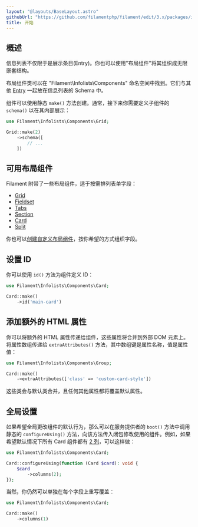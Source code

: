 ```yaml
---
layout: "@layouts/BaseLayout.astro"
githubUrl: "https://github.com/filamentphp/filament/edit/3.x/packages/infolists/docs/04-layout/01-getting-started.md"
title: 开始
---
```


## 概述

信息列表不仅限于是展示条目(Entry)。你也可以使用"布局组件"将其组织成无限嵌套结构。

布局组件类可以在 "Filament\Infolists\Components" 命名空间中找到。它们与其他 [Entry](entries/getting-started) 一起放在信息列表的 Schema 中。

组件可以使用静态 `make()` 方法创建。通常，接下来你需要定义子组件的 `schema()` 以在其内部展示：

```php
use Filament\Infolists\Components\Grid;

Grid::make(2)
    ->schema([
        // ...
    ])
```

## 可用布局组件

Filament 附带了一些布局组件，适于按需排列表单字段：

- [Grid](grid)
- [Fieldset](fieldset)
- [Tabs](tabs)
- [Section](section)
- [Card](card)
- [Split](split)

你也可以[创建自定义布局组件](custom)，按你希望的方式组织字段。

## 设置 ID

你可以使用 `id()` 方法为组件定义 ID：

```php
use Filament\Infolists\Components\Card;

Card::make()
    ->id('main-card')
```

## 添加额外的 HTML 属性

你可以将额外的 HTML 属性传递给组件，这些属性将合并到外部 DOM 元素上。将属性数组传递给 `extraAttributes()` 方法，其中数组键是属性名称，值是属性值：

```php
use Filament\Infolists\Components\Group;

Card::make()
    ->extraAttributes(['class' => 'custom-card-style'])
```

这些类会与默认类合并，且任何其他属性都将覆盖默认属性。

## 全局设置

如果希望全局更改组件的默认行为，那么可以在服务提供者的 `boot()` 方法中调用静态的 `configureUsing()` 方法，向该方法传入闭包修改使用的组件。例如，如果希望默认情况下所有 Card 组件都有 [2 列](grid)，可以这样做：

```php
use Filament\Infolists\Components\Card;

Card::configureUsing(function (Card $card): void {
    $card
        ->columns(2);
});
```

当然，你仍然可以单独在每个字段上重写覆盖：

```php
use Filament\Infolists\Components\Card;

Card::make()
    ->columns(1)
```
